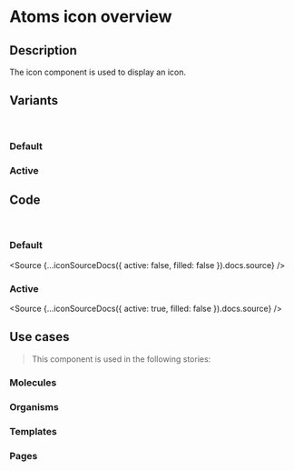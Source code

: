 
<Meta title="Atoms/Icon/Overview" />

# Atoms icon overview

## Description

The icon component is used to display an icon.

## Variants

<br />

### Default

<Canvas>
  <Story of={IconStories.IconDefault}></Story>
  <Story of={IconStories.IconFilled}></Story>
</Canvas>

### Active

<Canvas>
  <Story of={IconStories.IconActive}></Story>
  <Story of={IconStories.IconFilledActive}></Story>
</Canvas>

## Code

<br />

### Default

<Source {...iconSourceDocs({ active: false, filled: false }).docs.source} />

### Active

<Source {...iconSourceDocs({ active: true, filled: false }).docs.source} />

## Use cases

> This component is used in the following stories:

### Molecules

### Organisms

### Templates

### Pages
